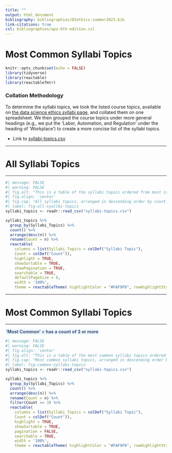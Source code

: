 ```yaml
---
title: ""
output: html_document
bibliography: bibliographies/DSethics-summer2023.bib
link-citations: true
csl: bibliographies/apa-6th-edition.csl
---
```


:::: column-page
# Most Common Syllabi Topics

```r
knitr::opts_chunk$set(echo = FALSE)
library(tidyverse)
library(reactable)
library(reactablefmtr)
```

::: {.callout-note icon="false" collapse="false"}
### Collation Methodology

To determine the syllabi topics, we took the listed course topics, available on [the data science ethics syllabi page](inside-syllabi.qmd), and collated them on one spreadsheet. We then grouped the course topics under more general headings (e.g., we put the 'Labor, Automation, and Regulation' under the heading of 'Workplace') to create a more concise list of the syllabi topics.

-   Link to [syllabi-topics.csv](https://github.com/scolando/DSethics-summer2023/blob/main/Rmds/syllabi-topics.csv)
:::

------------------------------------------------------------------------

# All Syllabi Topics

------------------------------------------------------------------------

```r
#| message: FALSE
#| warning: FALSE
#| fig.alt: "This is a table of the syllabi topics ordered from most common to least common. There are two columns: 'Syllabi Topic' and 'Count'. 'Count' represents the number of times the syllabi topic came up in the collected syllabi. The most common topic is 'Privacy' with a count of 11. 'Privacy' is followed by 'Bias' and 'Justice', both of which a count of 8."
#| fig.align: 'center'
#| fig.cap: "All syllabi topics, arranged in descending order by count."
#| label: fig-all-syallbi-topics
syllabi_topics <- readr::read_csv("syllabi-topics.csv")

syllabi_topics %>%
  group_by(Syllabi_Topics) %>%
  count() %>%
  arrange(desc(n)) %>%
  rename(Count = n) %>%
  reactable(
    columns = list(Syllabi_Topics = colDef("Syllabi Topic"),
    Count = colDef("Count")),
    highlight = TRUE,
    showSortable = TRUE,
    showPagination = TRUE,
    searchable = TRUE,
    defaultPageSize = 8,
    width = '100%',
    theme = reactableTheme( highlightColor = "#FAF9F0", rowHighlightStyle = list(`border-left` = "0.15em solid #f0ba55;"), style = list( fontFamily = "Helvetica Neue", fontSize = '0.875em')))
```

------------------------------------------------------------------------

# Most Common Syllabi Topics

------------------------------------------------------------------------

[**'Most Common' = has a count of 3 or more**]{style="color:#364f7a; background-color: #f2f8fc; border: 0.15em solid #f2f8fc; border-radius: 4px;"} <br>

```r
#| message: FALSE
#| warning: FALSE
#| fig.align: 'center'
#| fig.alt: "This is a table of the most common syllabi topics ordered from most common to least common. There are two columns: 'Syllabi Topic' and 'Count'. 'Count' represents the number of times the syllabi topic came up in the collected syllabi. Only syllabi topics with a count greater or equal to 3 are in the table. The most common topic is 'Privacy' with a count of 11. 'Privacy' is followed by 'Bias' and 'Justice', both of which a count of 8."
#| fig.cap: "Most common syllabi topics, arranged in descending order by count."
#| label: fig-common-syllabi-topics
syllabi_topics <- readr::read_csv("syllabi-topics.csv")

syllabi_topics %>%
  group_by(Syllabi_Topics) %>%
  count() %>%
  arrange(desc(n)) %>%
  rename(Count = n) %>%
  filter(Count >= 3) %>% 
  reactable(
    columns = list(Syllabi_Topics = colDef("Syllabi Topic"),
    Count = colDef("Count")),
    highlight = TRUE,
    showSortable = TRUE,
    pagination = FALSE,
    searchable = TRUE,
    width = '100%',
    theme = reactableTheme( highlightColor = "#FAF9F0", rowHighlightStyle = list(`border-left` = "0.15em solid #f0ba55;"), style = list( fontFamily = "Helvetica Neue", fontSize = '0.875em')))
```
::::
